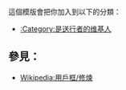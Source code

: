 {{Userbox
  |id       = 送行
  |id-c     = #6ef7a7
  |id-s     = 16
  |info     = 这个用户是'''[[禮儀師|送行]]'''修炼者。
  |info-c   = #c5fcdc 
  |border-c = black
}}<includeonly>[[Category:是送行者的维基人|{{PAGENAME}}]]</includeonly>
<noinclude>
<p style="clear: both; padding-top: 2em">
這個模版會把你加入到以下的分類：
*[[:Category:是送行者的维基人]]

== 參見： ==

*[[Wikipedia:用戶框/修煉]]
</p>
</noinclude>
